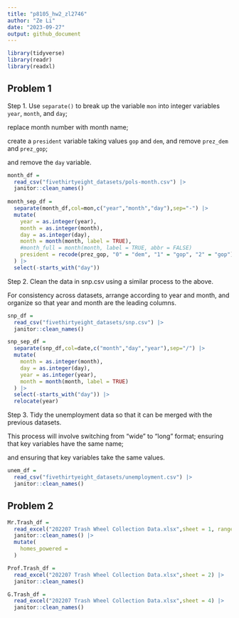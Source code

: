 ```yaml
---
title: "p8105_hw2_zl2746"
author: "Ze Li"
date: "2023-09-27"
output: github_document
---
```


```r
library(tidyverse)
library(readr)
library(readxl)
```

## Problem 1

Step 1. Use `separate()` to break up the variable `mon` into integer variables `year`, `month`, and `day`; 

replace month number with month name; 

create a `president` variable taking values `gop` and `dem`, and remove `prez_dem` and `prez_gop`; 

and remove the `day` variable.

```r
month_df = 
  read_csv("fivethirtyeight_datasets/pols-month.csv") |>
  janitor::clean_names()
  
month_sep_df =
  separate(month_df,col=mon,c("year","month","day"),sep="-") |>
  mutate(
    year = as.integer(year),
    month = as.integer(month),
    day = as.integer(day),
    month = month(month, label = TRUE),
    #month_full = month(month, label = TRUE, abbr = FALSE)
    president = recode(prez_gop, "0" = "dem", "1" = "gop", "2" = "gop")
  ) |>
  select(-starts_with("day"))
```

Step 2. Clean the data in snp.csv using a similar process to the above. 

For consistency across datasets, arrange according to year and month, and organize so that year and month are the leading columns.

```r
snp_df = 
  read_csv("fivethirtyeight_datasets/snp.csv") |>
  janitor::clean_names()

snp_sep_df =
  separate(snp_df,col=date,c("month","day","year"),sep="/") |>
  mutate(
    month = as.integer(month),
    day = as.integer(day),
    year = as.integer(year),
    month = month(month, label = TRUE)
  ) |>
  select(-starts_with("day")) |>
  relocate(year)
```

Step 3. Tidy the unemployment data so that it can be merged with the previous datasets. 

This process will involve switching from “wide” to “long” format; ensuring that key variables have the same name; 

and ensuring that key variables take the same values.

```r
unem_df = 
  read_csv("fivethirtyeight_datasets/unemployment.csv") |>
  janitor::clean_names()
```



## Problem 2

```r
Mr.Trash_df = 
  read_excel("202207 Trash Wheel Collection Data.xlsx",sheet = 1, range = "A2:N549") |>
  janitor::clean_names() |>
  mutate(
    homes_powered = 
  )

Prof.Trash_df = 
  read_excel("202207 Trash Wheel Collection Data.xlsx",sheet = 2) |>
  janitor::clean_names()

G.Trash_df = 
  read_excel("202207 Trash Wheel Collection Data.xlsx",sheet = 4) |>
  janitor::clean_names()
```

```r

```

